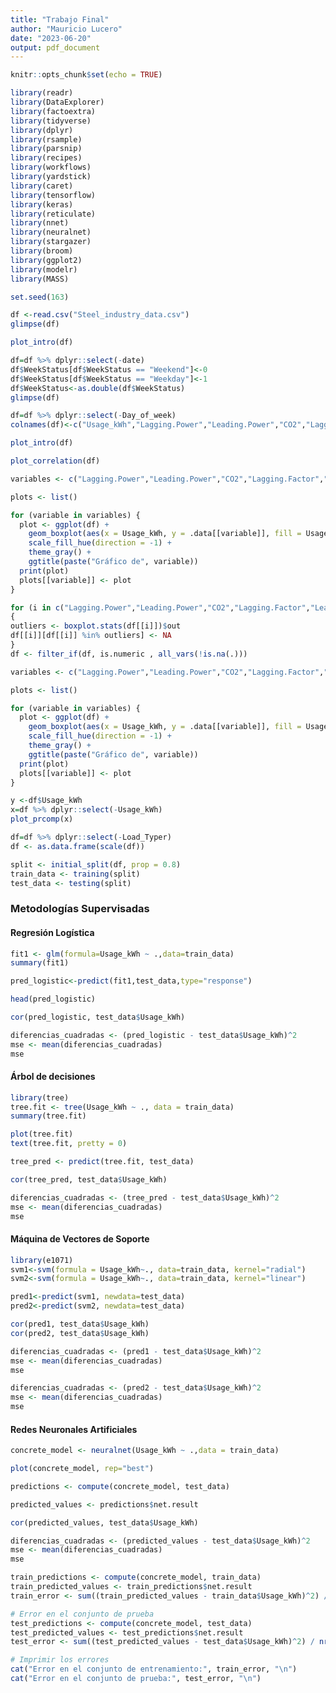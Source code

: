 ---
title: "Trabajo Final"
author: "Mauricio Lucero"
date: "2023-06-20"
output: pdf_document
---

```{r setup, include=FALSE}
knitr::opts_chunk$set(echo = TRUE)
```

```{r}
library(readr)
library(DataExplorer)
library(factoextra)
library(tidyverse)
library(dplyr)
library(rsample)
library(parsnip)
library(recipes)
library(workflows)
library(yardstick)
library(caret)
library(tensorflow)
library(keras)
library(reticulate)
library(nnet)
library(neuralnet)
library(stargazer)
library(broom)
library(ggplot2)
library(modelr)
library(MASS)

set.seed(163)

```

```{r}
df <-read.csv("Steel_industry_data.csv")
glimpse(df)
```
```{r}
plot_intro(df)
```

```{r}
df=df %>% dplyr::select(-date)
df$WeekStatus[df$WeekStatus == "Weekend"]<-0
df$WeekStatus[df$WeekStatus == "Weekday"]<-1
df$WeekStatus<-as.double(df$WeekStatus)
glimpse(df)
```

```{r}
df=df %>% dplyr::select(-Day_of_week)
colnames(df)<-c("Usage_kWh","Lagging.Power","Leading.Power","CO2","Lagging.Factor","Leading.Factor","NSM","WeekStatus","Load_Typer")

```


```{r}
plot_intro(df)
```

```{r}
plot_correlation(df)
```

```{r}
variables <- c("Lagging.Power","Leading.Power","CO2","Lagging.Factor","Leading.Factor","NSM")

plots <- list()

for (variable in variables) {
  plot <- ggplot(df) +
    geom_boxplot(aes(x = Usage_kWh, y = .data[[variable]], fill = Usage_kWh), shape = "circle") +
    scale_fill_hue(direction = -1) +
    theme_gray() +
    ggtitle(paste("Gráfico de", variable))
  print(plot)
  plots[[variable]] <- plot
}


```

```{r}
for (i in c("Lagging.Power","Leading.Power","CO2","Lagging.Factor","Leading.Factor","NSM"))
{
outliers <- boxplot.stats(df[[i]])$out
df[[i]][df[[i]] %in% outliers] <- NA
}
df <- filter_if(df, is.numeric , all_vars(!is.na(.)))

```

```{r}
variables <- c("Lagging.Power","Leading.Power","CO2","Lagging.Factor","Leading.Factor","NSM")

plots <- list()

for (variable in variables) {
  plot <- ggplot(df) +
    geom_boxplot(aes(x = Usage_kWh, y = .data[[variable]], fill = Usage_kWh), shape = "circle") +
    scale_fill_hue(direction = -1) +
    theme_gray() +
    ggtitle(paste("Gráfico de", variable))
  print(plot)
  plots[[variable]] <- plot
}
```

```{r}
y <-df$Usage_kWh
x=df %>% dplyr::select(-Usage_kWh)
plot_prcomp(x)
```
```{r}
df=df %>% dplyr::select(-Load_Typer)
df <- as.data.frame(scale(df))
```


```{r}
split <- initial_split(df, prop = 0.8)
train_data <- training(split)
test_data <- testing(split)

```
### Metodologías Supervisadas


#### Regresión Logística

```{r}
fit1 <- glm(formula=Usage_kWh ~ .,data=train_data)
summary(fit1)
```
```{r}
pred_logistic<-predict(fit1,test_data,type="response")
```

```{r}
head(pred_logistic)
```


```{r}
cor(pred_logistic, test_data$Usage_kWh)
```
```{r}
diferencias_cuadradas <- (pred_logistic - test_data$Usage_kWh)^2
mse <- mean(diferencias_cuadradas)
mse
```


#### Árbol de decisiones
```{r}
library(tree)
tree.fit <- tree(Usage_kWh ~ ., data = train_data)
summary(tree.fit)
```
```{r}
plot(tree.fit)
text(tree.fit, pretty = 0)
```
```{r}
tree_pred <- predict(tree.fit, test_data)
```

```{r}
cor(tree_pred, test_data$Usage_kWh)
```
```{r}
diferencias_cuadradas <- (tree_pred - test_data$Usage_kWh)^2
mse <- mean(diferencias_cuadradas)
mse
```


#### Máquina de Vectores de Soporte

```{r}
library(e1071)
svm1<-svm(formula = Usage_kWh~., data=train_data, kernel="radial")
svm2<-svm(formula = Usage_kWh~., data=train_data, kernel="linear")
```
```{r}
pred1<-predict(svm1, newdata=test_data)
pred2<-predict(svm2, newdata=test_data)
```

```{r}
cor(pred1, test_data$Usage_kWh)
cor(pred2, test_data$Usage_kWh)
```
```{r}
diferencias_cuadradas <- (pred1 - test_data$Usage_kWh)^2
mse <- mean(diferencias_cuadradas)
mse
```
```{r}
diferencias_cuadradas <- (pred2 - test_data$Usage_kWh)^2
mse <- mean(diferencias_cuadradas)
mse
```




#### Redes Neuronales Artificiales

```{r}
concrete_model <- neuralnet(Usage_kWh ~ .,data = train_data)
```
```{r}
plot(concrete_model, rep="best")
```

```{r}
predictions <- compute(concrete_model, test_data)
```

```{r}
predicted_values <- predictions$net.result
```

```{r}
cor(predicted_values, test_data$Usage_kWh)
```

```{r}
diferencias_cuadradas <- (predicted_values - test_data$Usage_kWh)^2
mse <- mean(diferencias_cuadradas)
mse
```

```{r}
train_predictions <- compute(concrete_model, train_data)
train_predicted_values <- train_predictions$net.result
train_error <- sum((train_predicted_values - train_data$Usage_kWh)^2) / nrow(train_data)

# Error en el conjunto de prueba
test_predictions <- compute(concrete_model, test_data)
test_predicted_values <- test_predictions$net.result
test_error <- sum((test_predicted_values - test_data$Usage_kWh)^2) / nrow(test_data)

# Imprimir los errores
cat("Error en el conjunto de entrenamiento:", train_error, "\n")
cat("Error en el conjunto de prueba:", test_error, "\n")
```



